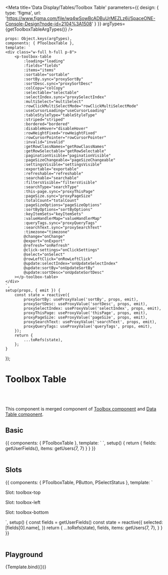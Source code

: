 



<Meta title='Data Display/Tables/Toolbox Table' parameters={{
    design: {
        type: 'figma',
        url: 'https://www.figma.com/file/wq4wSowBcADBuUrMEZLz6i/SpaceONE-Console-Design?node-id=2104%3A1508'
    }
}} argTypes={getToolboxTableArgTypes()} />


    props: Object.keys(argTypes),
    components: { PToolboxTable },
    template: `
    <div class="w-full h-full p-8">
        <p-toolbox-table
            :loading="loading"
            :fields="fields"
            :items="items"
            :sortable="sortable"
            :sortBy.sync="proxySortBy"
            :sortDesc.sync="proxySortDesc"
            :colCopy="colCopy"
            :selectable="selectable"
            :selectIndex.sync="proxySelectIndex"
            :multiSelect="multiSelect"
            :rowClickMultiSelectMode="rowClickMultiSelectMode"
            :useCursorLoading="useCursorLoading"
            :tableStyleType="tableStyleType"
            :striped="striped"
            :bordered="bordered"
            :disableHover="disableHover"
            :rowHeightFixed="rowHeightFixed"
            :rowCursorPointer="rowCursorPointer"
            :invalid="invalid"
            :getRowClassNames="getRowClassNames"
            :getRowSelectable="getRowSelectable"
            :paginationVisible="paginationVisible"
            :pageSizeChangeable="pageSizeChangeable"
            :settingsVisible="settingsVisible"
            :exportable="exportable"
            :refreshable="refreshable"
            :searchable="searchable"
            :filtersVisible="filtersVisible"
            :searchType="searchType"
            :this-page.sync="proxyThisPage"
            :pageSize.sync="proxyPageSize"
            :totalCount="totalCount"
            :pageSizeOptions="pageSizeOptions"
            :sortByOptions="sortByOptions"
            :keyItemSets="keyItemSets"
            :valueHandlerMap="valueHandlerMap"
            :queryTags.sync="proxyQueryTags"
            :searchText.sync="proxySearchText"
            :timezone="timezone"
            @change="onChange"
            @export="onExport"
            @refresh="onRefresh"
            @click-settings="onClickSettings"
            @select="onSelect"
            @rowLeftClick="onRowLeftClick"
            @update:selectIndex="onUpdateSelectIndex"
            @update:sortBy="onUpdateSortBy"
            @update:sortDesc="onUpdateSortDesc"
        ></p-toolbox-table>
    </div>
    `,
    setup(props, { emit }) {
        const state = reactive({
            proxySortBy: useProxyValue('sortBy', props, emit),
            proxySortDesc: useProxyValue('sortDesc', props, emit),
            proxySelectIndex: useProxyValue('selectIndex', props, emit),
            proxyThisPage: useProxyValue('thisPage', props, emit),
            proxyPageSize: useProxyValue('pageSize', props, emit),
            proxySearchText: useProxyValue('searchText', props, emit),
            proxyQueryTags: useProxyValue('queryTags', props, emit),
        });
        return {
            ...toRefs(state),
        };
    }
});


# Toolbox Table
<br/>
<br/>

This component is merged component of [Toolbox component](?path=/docs/navigation-toolbox--basic) and [Data Table component](?path=/docs/data-display-tables-data-table--basic).<br/>


## Basic

<Canvas>
    <Story name="Basic">
{{
    components: { PToolboxTable },
    template: `
    <p-toolbox-table :fields="fields" :items="items"></p-toolbox-table>
    `,
    setup() {
        return {
            fields: getUserFields(),
            items: getUsers(7, 7)
        }
    }
}}
    </Story>
</Canvas>

<br/>
<br/>

## Slots

<Canvas>
    <Story name="Slots">
        {{
            components: { PToolboxTable, PButton, PSelectStatus },
            template: `
    <div>
        <div>
            <p class="mb-4 text-xl font-bold">Slot: toolbox-top</p>
            <p-toolbox-table :fields="fields" :items="items">
            <template #toolbox-top>
            <p class="font-bold text-2xl text-peacock-600 p-4">Example</p>
            </template>
            </p-toolbox-table>
        </div>
        <div class="mt-4">
            <p class="mb-4 text-xl font-bold">Slot: toolbox-left</p>
            <p-toolbox-table :fields="fields" :items="items">
            <template #toolbox-left>
                <p-button style-type="secondary">Button</p-button>
            </template>
            </p-toolbox-table>
        </div>
        <div class="mt-4">
            <p class="mb-4 text-xl font-bold">Slot: toolbox-bottom</p>
            <p-toolbox-table :fields="fields" :items="items">
            <template #toolbox-bottom>
                <div class="p-4">
                    <strong class="mr-4">Select: </strong>
                    <p-select-status v-for="val in fields" :key="val.name" class="mr-2"
                        v-model="selected" :value="val.name" />
                </div>
            </template>
            </p-toolbox-table>
        </div>
    </div>
<!--<div>-->
    `,
    setup() {
        const fields = getUserFields()
        const state = reactive({
            selected: [fields[0].name],
        })
        return {
            ...toRefs(state),
            fields,
            items: getUsers(7, 7),
        }
    }
}}
    </Story>
</Canvas>

<br/>
<br/>

## Playground

<Canvas>
    <Story name="Playground">
        {Template.bind({})}
    </Story>
</Canvas>

<ArgsTable story="Playground"/>
